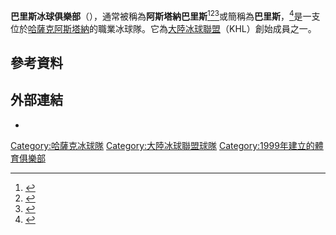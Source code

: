 {{Infobox KHL team
| current    = 2015–16年阿斯塔納巴里斯賽季
| clubname   = 阿斯塔納巴里斯
| image      = <!-- 檔案不存在 [[File:Barys_Astana_Logo.svg|220px]] ，可從英文維基百科取得 -->
| nickname   = 
| founded    = {{Start date and age|df=yes|1999|11|26}}
| based_in   = [[哈薩克|哈薩克]][[阿斯塔納|阿斯塔納]]
| arena      = [[巴里斯體育館|巴里斯體育館]]
| capacity   = 12,000
| league     = [[大陸冰球聯盟|大陸冰球聯盟]]
| division   = [[切爾尼謝夫組|切爾尼謝夫]]
| conference = 東部聯盟
| uniform    = <!-- 檔案不存在 [[File:KHL-Uniform-BAR.png|Jerseys for 2014/2015 season]] ，可從英文維基百科取得 -->
| team_color = 藍, 白和淺藍<br/>{{color box|#10336D}} {{color box|white}} {{color box|#00AEEF}}
| owner      = [[Kazakhstan_Temir_Zholy|Kazakhstan Temir Zholy]]<br/><small>([[Askar_Mamin|Askar Mamin]], chairman)</small>
| president  = [[Alexander_Koreshkov_(ice_hockey)|Alexander Koreshkov]]
| head_coach = [[Andrei_Nazarov|Andrei Nazarov]]
| captain    = [[Brandon_Bochenski|Brandon Bochenski]]
| affiliates = [[阿斯塔納游牧人|阿斯塔納游牧人]] ([[哈薩克冰球錦標賽|KAZ]])<br/>[[Snezhnye_Barsy|Snezhnye Barsy]] ([[Junior_Hockey_League_(Russia)|MHL]])
| website    = [http://www.hcbarys.kz/ www.hcbarys.kz]
}}

'''巴里斯冰球俱樂部'''（{{lang-kk|«Барыс» хоккей клубы}}），通常被稱為'''阿斯塔納巴里斯'''<ref>{{cite web |url=http://www.iihf.com/home-of-hockey/news/news-singleview/?tx_ttnews%5Btt_news%5D=4922&cHash=bda11e6115c30458247e1c289c1d5c20 |title=Kapitan Kazakhstan |publisher=''[[International_Ice_Hockey_Federation|International Ice Hockey Federation]] (IIHF)'' |author=Martin Merk |date=4 September 2010 |accessdate=23 March 2014 |archiveurl=https://www.webcitation.org/6XmfmQP4T?url=http://www.iihf.com/home-of-hockey/news/news-singleview/?tx_ttnews%5btt_news%5d=4922 |archivedate=2015-04-14 |dead-url=no }}</ref><ref>{{cite web |url=http://www.nytimes.com/2012/10/27/sports/hockey/during-nhl-lockout-rangers-ryan-mcdonagh-plays-in-kazakhstan.html?pagewanted=all&_r=1& |title=5,800 Miles From New York, Ranger Finds Hockey and More |publisher=''[[The_New_York_Times|The New York Times]]'' |author=Jeff Z. Klein |date=26 October 2012 |accessdate=23 March 2014 |archiveurl=https://www.webcitation.org/6XmfwONU1?url=http://www.nytimes.com/2012/10/27/sports/hockey/during-nhl-lockout-rangers-ryan-mcdonagh-plays-in-kazakhstan.html?pagewanted=all |archivedate=2015-04-14 |dead-url=no }}</ref><ref>{{cite web |url=http://www.astanatimes.com/2015/01/hard-earned-points-barys/ |title=Barys Astana Earns Playoffs Spot for Seventh Straight Season |publisher=''The Astana Times'' |author=Yerlan Zhanayev |date=24 February 2015 |accessdate=30 April 2015 |archiveurl=https://www.webcitation.org/6YBEoQBNF?url=http://www.astanatimes.com/2015/02/barys-astana-earns-playoffs-spot-seventh-straight-season/ |archivedate=2015-04-30 |dead-url=yes }}</ref>或簡稱為'''巴里斯'''，<ref>{{cite web | url=http://en.khl.ru/clubs/barys/ | title=KHL profile | publisher=Kontinental Hockey League | accessdate=18 July 2015 | archive-date=2014-10-07 | archive-url=https://web.archive.org/web/20141007003156/http://en.khl.ru/clubs/barys/ | dead-url=no }}</ref>是一支位於[[哈薩克|哈薩克]][[阿斯塔納|阿斯塔納]]的職業冰球隊。它為[[大陸冰球聯盟|大陸冰球聯盟]]（KHL）創始成員之一。

== 參考資料 ==
{{reflist|colwidth=30em}}

== 外部連結 ==
{{Commons category|Barys Astana}}
* {{External link|http://www.hcbarys.kz/|Official website}}

{{Navboxes| titlestyle=background:#FFFFFF; border-top:#10336D 5px solid; border-bottom:#00AEEF 5px solid;|list1=
{{S-start}}

{{s-bef|before = [[Kazzinc-Torpedo|Kazzinc-Torpedo]]}}
{{s-ttl|title = [[哈薩克冰球錦標賽|哈薩克]]冠軍|years = [[2007–08年哈薩克冰球錦標賽|2007–08]]}}
{{s-aft|after = 阿斯塔納巴里斯}}
{{s-bef|before = 阿斯塔納巴里斯}}
{{s-ttl|title = 哈薩克冠軍|years = [[2008–09年哈薩克冰球錦標賽|2008–09]]}}
{{s-aft|after = [[卡拉干達Saryarka|卡拉干達Saryarka]]}}

{{S-end}}
{{大陸冰球聯盟}}

}}

{{DEFAULTSORT:Barys}}
[[Category:哈薩克冰球隊|Category:哈薩克冰球隊]]
[[Category:大陸冰球聯盟球隊|Category:大陸冰球聯盟球隊]]
[[Category:1999年建立的體育俱樂部|Category:1999年建立的體育俱樂部]]